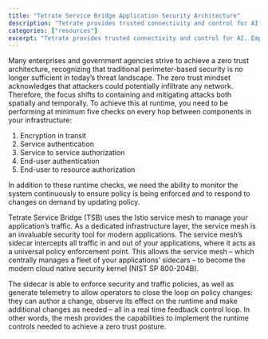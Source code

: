 ```yaml
---
title: "Tetrate Service Bridge Application Security Architecture"
description: "Tetrate provides trusted connectivity and control for AI. Empower developers while safeguarding the business. Built atop the proven Envoy proxy & Envoy AI Gateway."
categories: ["resources"]
excerpt: "Tetrate provides trusted connectivity and control for AI. Empower developers while safeguarding the business. Built atop the proven Envoy proxy & Envoy AI Gateway."
---
```


Many enterprises and government agencies strive to achieve a zero trust architecture, recognizing that traditional perimeter-based security is no longer sufficient in today’s threat landscape. The zero trust mindset acknowledges that attackers could potentially infiltrate any network. Therefore, the focus shifts to containing and mitigating attacks both spatially and temporally. To achieve this at runtime, you need to be performing at minimum five checks on every hop between components in your infrastructure:

1.  Encryption in transit
2.  Service authentication
3.  Service to service authorization
4.  End-user authentication
5.  End-user to resource authorization

In addition to these runtime checks, we need the ability to monitor the system continuously to ensure policy is being enforced and to respond to changes on demand by updating policy.

Tetrate Service Bridge (TSB) uses the Istio service mesh to manage your application’s traffic. As a dedicated infrastructure layer, the service mesh is an invaluable security tool for modern applications. The service mesh’s sidecar intercepts all traffic in and out of your applications, where it acts as a universal policy enforcement point. This allows the service mesh – which centrally manages a fleet of your applications’ sidecars – to become the modern cloud native security kernel (NIST SP 800-204B).

The sidecar is able to enforce security and traffic policies, as well as generate telemetry to allow operators to close the loop on policy changes: they can author a change, observe its effect on the runtime and make additional changes as needed – all in a real time feedback control loop. In other words, the mesh provides the capabilities to implement the runtime controls needed to achieve a zero trust posture.